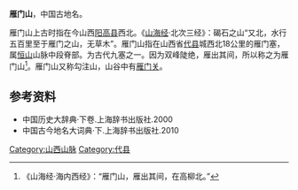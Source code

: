 '''雁门山'''，中国古地名。

雁门山上古时指在今山西[[阳高县|阳高县]]西北。《[[山海经|山海经]]·北次三经》：碣石之山“又北，水行五百里至于雁门之山，无草木”。雁门山指在山西省[[代县|代县]]城西北18公里的雁门塞，属[[恒山|恒山]]山脉中段脊部。为古代九塞之一。因为双峰陡绝，雁出其间，所以称之为雁门山<ref>《山海经·海内西经》：“雁门山，雁出其间，在高柳北。”</ref>。雁门山又称勾注山，山谷中有[[雁门关|雁门关]]。 

==参考资料==
* 中国历史大辞典·下卷.上海辞书出版社.2000
* 中国古今地名大词典·下.上海辞书出版社.2010
{{DEFAULTSORT:Y}}
[[Category:山西山脉|Category:山西山脉]]
[[Category:代县|Category:代县]]